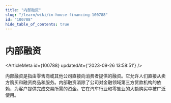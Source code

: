 ```yaml
---
title: "内部融资"
slug: "/learn/wiki/in-house-financing-100788"
id: "100788"
hide_table_of_contents: true
---
```



# 内部融资

<ArticleMeta id={100788} updatedAt={'2023-09-26 13:58:51'} />
<div className='border-solid border-b border-t-0 my-4 border-[var(--ifm-color-gray-300)]' />

内部融资是指由零售商或其他公司直接向消费者提供的融资。它允许人们直接从卖方购买和融资商品和服务。内部融资消除了公司对金融领域第三方贷款机构的依赖，为客户提供完成交易所需的资金。它在汽车行业和零售业的大额购买中被广泛使用。

